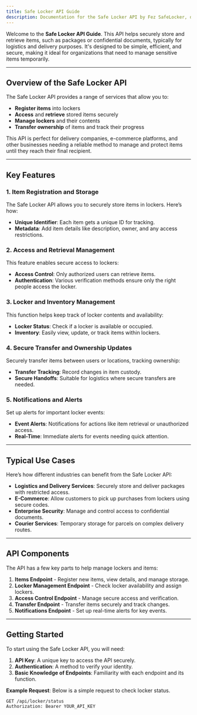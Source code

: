 ```yaml
---
title: Safe Locker API Guide
description: Documentation for the Safe Locker API by Fez SafeLocker, designed for secure storage and retrieval of items, suitable for logistics and delivery scenarios.
---
```


Welcome to the **Safe Locker API Guide**. This API helps securely store and retrieve items, such as packages or confidential documents, typically for logistics and delivery purposes. It's designed to be simple, efficient, and secure, making it ideal for organizations that need to manage sensitive items temporarily.

---

## Overview of the Safe Locker API

The Safe Locker API provides a range of services that allow you to:

- **Register items** into lockers
- **Access** and **retrieve** stored items securely
- **Manage lockers** and their contents
- **Transfer ownership** of items and track their progress

This API is perfect for delivery companies, e-commerce platforms, and other businesses needing a reliable method to manage and protect items until they reach their final recipient.

---

## Key Features

### 1. Item Registration and Storage
The Safe Locker API allows you to securely store items in lockers. Here’s how:

- **Unique Identifier**: Each item gets a unique ID for tracking.
- **Metadata**: Add item details like description, owner, and any access restrictions.

### 2. Access and Retrieval Management
This feature enables secure access to lockers:

- **Access Control**: Only authorized users can retrieve items.
- **Authentication**: Various verification methods ensure only the right people access the locker.

### 3. Locker and Inventory Management
This function helps keep track of locker contents and availability:

- **Locker Status**: Check if a locker is available or occupied.
- **Inventory**: Easily view, update, or track items within lockers.

### 4. Secure Transfer and Ownership Updates
Securely transfer items between users or locations, tracking ownership:

- **Transfer Tracking**: Record changes in item custody.
- **Secure Handoffs**: Suitable for logistics where secure transfers are needed.

### 5. Notifications and Alerts
Set up alerts for important locker events:

- **Event Alerts**: Notifications for actions like item retrieval or unauthorized access.
- **Real-Time**: Immediate alerts for events needing quick attention.

---

## Typical Use Cases

Here’s how different industries can benefit from the Safe Locker API:

- **Logistics and Delivery Services**: Securely store and deliver packages with restricted access.
- **E-Commerce**: Allow customers to pick up purchases from lockers using secure codes.
- **Enterprise Security**: Manage and control access to confidential documents.
- **Courier Services**: Temporary storage for parcels on complex delivery routes.

---

## API Components

The API has a few key parts to help manage lockers and items:

1. **Items Endpoint** - Register new items, view details, and manage storage.
2. **Locker Management Endpoint** - Check locker availability and assign lockers.
3. **Access Control Endpoint** - Manage secure access and verification.
4. **Transfer Endpoint** - Transfer items securely and track changes.
5. **Notifications Endpoint** - Set up real-time alerts for key events.

---

## Getting Started

To start using the Safe Locker API, you will need:

1. **API Key**: A unique key to access the API securely.
2. **Authentication**: A method to verify your identity.
3. **Basic Knowledge of Endpoints**: Familiarity with each endpoint and its function.

**Example Request**: Below is a simple request to check locker status.

```http
GET /api/locker/status
Authorization: Bearer YOUR_API_KEY
